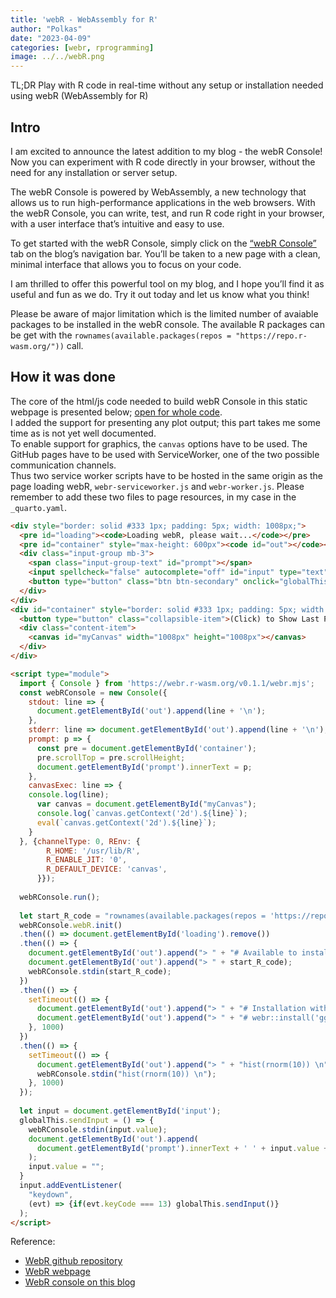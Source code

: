 ```yaml
---
title: 'webR - WebAssembly for R'
author: "Polkas"
date: "2023-04-09"
categories: [webr, rprogramming]
image: ../../webR.png
---
```


TL;DR Play with R code in real-time without any setup or installation needed using webR (WebAssembly for R)

## Intro

I am excited to announce the latest addition to my blog - the webR Console! Now you can experiment with R code directly in your browser, without the need for any installation or server setup.

The webR Console is powered by WebAssembly, a new technology that allows us to run high-performance applications in the web browsers. With the webR Console, you can write, test, and run R code right in your browser, with a user interface that's intuitive and easy to use.

To get started with the webR Console, simply click on the ["webR Console"](https://polkas.github.io/rconsole.html) tab on the blog's navigation bar. You'll be taken to a new page with a clean, minimal interface that allows you to focus on your code.

I am thrilled to offer this powerful tool on my blog, and I hope you'll find it as useful and fun as we do. Try it out today and let us know what you think!

Please be aware of major limitation which is the limited number of avaiable packages to be installed in the webR console.
The available R packages can be get with the `rownames(available.packages(repos = "https://repo.r-wasm.org/"))` call.  

## How it was done

The core of the html/js code needed to build webR Console in this static webpage is presented below; [open for whole code](https://github.com/Polkas/polkas.github.io/blob/master/rconsole.qmd).  
I added the support for presenting any plot output; this part takes me some time as is not yet well documented.  
To enable support for graphics, the `canvas` options have to be used.
The GitHub pages have to be used with ServiceWorker, one of the two possible communication channels.  
Thus two service worker scripts have to be hosted in the same origin as the page loading webR, `webr-serviceworker.js` and `webr-worker.js`. Please remember to add these two files to page resources, in my case in the `_quarto.yaml`.


```html
<div style="border: solid #333 1px; padding: 5px; width: 1008px;">
  <pre id="loading"><code>Loading webR, please wait...</code></pre>
  <pre id="container" style="max-height: 600px"><code id="out"></code></pre>
  <div class="input-group mb-3">
    <span class="input-group-text" id="prompt"></span>
    <input spellcheck="false" autocomplete="off" id="input" type="text" style="width:500px;height:50px;">
    <button type="button" class="btn btn-secondary" onclick="globalThis.sendInput()" id="run">Run</button>
  </div>
</div>
<div id="container" style="border: solid #333 1px; padding: 5px; width: 1008px;">
  <button type="button" class="collapsible-item">(Click) to Show Last Plot</button>
  <div class="content-item">
    <canvas id="myCanvas" width="1008px" height="1008px"></canvas>
  </div>
</div>

<script type="module">
  import { Console } from 'https://webr.r-wasm.org/v0.1.1/webr.mjs';
  const webRConsole = new Console({
    stdout: line => {
      document.getElementById('out').append(line + '\n');
    },
    stderr: line => document.getElementById('out').append(line + '\n'),
    prompt: p => {
      const pre = document.getElementById('container');
      pre.scrollTop = pre.scrollHeight; 
      document.getElementById('prompt').innerText = p;
    },
    canvasExec: line => {
    console.log(line);
      var canvas = document.getElementById("myCanvas");
      console.log(`canvas.getContext('2d').${line}`);
      eval(`canvas.getContext('2d').${line}`);
    }
  }, {channelType: 0, REnv: {
        R_HOME: '/usr/lib/R',
        R_ENABLE_JIT: '0',
        R_DEFAULT_DEVICE: 'canvas',
      }});
  
  webRConsole.run();
  
  let start_R_code = "rownames(available.packages(repos = 'https://repo.r-wasm.org/'))\n";
  webRConsole.webR.init()
  .then(() => document.getElementById('loading').remove())
  .then(() => {
    document.getElementById('out').append("> " + "# Available to install R packages \n");
    document.getElementById('out').append("> " + start_R_code);
    webRConsole.stdin(start_R_code);
  })
  .then(() => {
    setTimeout(() => {
      document.getElementById('out').append("> " + "# Installation with call like \n");
      document.getElementById('out').append("> " + "# webr::install('ggplot2')\n");
    }, 1000)
  })
  .then(() => {
    setTimeout(() => {
      document.getElementById('out').append("> " + "hist(rnorm(10)) \n");
      webRConsole.stdin("hist(rnorm(10)) \n");
    }, 1000)
  });
  
  let input = document.getElementById('input');
  globalThis.sendInput = () => {
    webRConsole.stdin(input.value);
    document.getElementById('out').append(
      document.getElementById('prompt').innerText + ' ' + input.value + '\n'
    );
    input.value = "";
  }
  input.addEventListener(
    "keydown",
    (evt) => {if(evt.keyCode === 13) globalThis.sendInput()}
  );
</script>
```

Reference:

- [WebR github repository](https://github.com/r-wasm/webr)
- [WebR webpage](https://docs.r-wasm.org/webr/latest/)
- [WebR console on this blog](https://polkas.github.io/rconsole.html)
